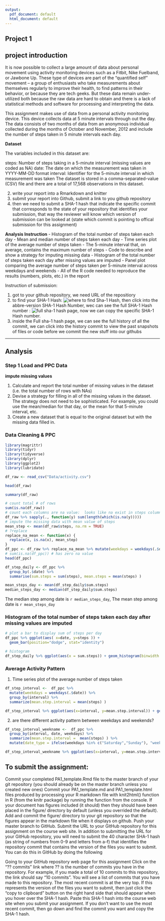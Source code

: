 ```yaml
---
output:
  pdf_document: default
  html_document: default
---
```

Project 1
------------------------------

## project introduction

It is now possible to collect a large amount of data about personal movement using activity monitoring devices such as a Fitbit, Nike Fuelband, or Jawbone Up. These type of devices are part of the “quantified self” movement – a group of enthusiasts who take measurements about themselves regularly to improve their health, to find patterns in their behavior, or because they are tech geeks. But these data remain under-utilized both because the raw data are hard to obtain and there is a lack of statistical methods and software for processing and interpreting the data.

This assignment makes use of data from a personal activity monitoring device. This device collects data at 5 minute intervals through out the day. The data consists of two months of data from an anonymous individual collected during the months of October and November, 2012 and include the number of steps taken in 5 minute intervals each day.


**Dataset**

The variables included in this dataset are:

steps: Number of steps taking in a 5-minute interval (missing values are coded as \color{red}{\verb|NA|}NA)
date: The date on which the measurement was taken in YYYY-MM-DD format
interval: Identifier for the 5-minute interval in which measurement was taken
The dataset is stored in a comma-separated-value (CSV) file and there are a total of 17,568 observations in this dataset.

2. write your report into a Rmarkdown and knitter
3. submit your report into Github, submit a link to you github repository
4. then we need to submit a SHA-1 hash that indicate the specific commit that corresponds to the state of your repository that identifies your submission, that way the reviewer will know which version of submission can be looked at (state which commit is pointing to offical submission for this assignment) 

**Analysis Instruction**
- Histogram of the total number of steps taken each day
- Mean and median number of steps taken each day
- Time series plot of the average number of steps taken
- The 5-minute interval that, on average, contains the maximum number of steps
- Code to describe and show a strategy for imputing missing data
- Histogram of the total number of steps taken each day after missing values are imputed
- Panel plot comparing the average number of steps taken per 5-minute interval across weekdays and weekends
- All of the R code needed to reproduce the results (numbers, plots, etc.) in the report

Instruction of submission: 

1. got to your github repository, we need URL of the repositiory
2. to find your SHA-1 Hash: ![where to find Sha-1 Hash](Sha-1_Hash.png), then click into the abbre-version SHA-1 Hash Number, wec can see the full SHA-1 Hash number : ![full sha-1 hash page](Full_SHA-1_Hash.png),  now we can copy the specific SHA-1 Hash number.
3. inside the Full sha-1 hash page, we can see the full history of all the commit, we can click into the history commit to view the past snapshots of files or code before we commit the new stuff into our githubs

--------------------------------

Analysis 
---------------------------------

### Step 1 Load and PPC Data

**impute missing values**

1. Calculate and report the total number of missing values in the dataset (i.e. the total number of rows with \color{red}{\verb|NA|}NAs) 
2. Devise a strategy for filling in all of the missing values in the dataset. The strategy does not need to be sophisticated. For example, you could use the mean/median for that day, or the mean for that 5-minute interval, etc. 
3. Create a new dataset that is equal to the original dataset but with the missing data filled in.

### Data Cleaning & PPC

```r

library(magrittr)
library(tidyr)
library(tidyverse)
library(dplyr)
library(ggplot2)
library(lubridate)

```


```r
df_raw <- read_csv("Data/activity.csv")
```

```r
head(df_raw)
```

```r
summary(df_raw)
```

```r
# count total # of rows 
sum(is.na(df_raw))
# count each columns are na value:  looks like na exist in steps columns
df_raw %>% sapply(., function(y) sum(length(which(is.na(y)))))
# impute the missing data with mean value of steps
mean_step <- mean(df_raw$steps, na.rm = TRUE)
# ?replace
replace_na_mean <- function(x) {
  replace(x, is.na(x), mean_step)
}
df_ppc <- df_raw %>% replace_na_mean %>% mutate(weekdays = weekdays(.$date))
# sum(is.na(df_ppc)) # has zero na value 
head(df_ppc)

df_step_daily <- df_ppc %>% 
  group_by(.$date) %>% 
  summarise(sum.steps = sum(steps), mean.steps = mean(steps) ) 

mean_steps_day <- mean(df_step_daily$sum.steps)
median_steps_day <- median(df_step_daily$sum.steps)
```
The median step among date is `r median_steps_day`, The mean step among date is `r mean_steps_day`

### Histogram of the total number of steps taken each day after missing values are imputed
```r

# plot a bar to display sum of steps per day
df_ppc %>% ggplot(aes( x=date, y=steps )) + 
  geom_bar(position="dodge", stat="identity")

```

```r

# histogram 
df_step_daily %>% ggplot(aes(x = sum.steps)) + geom_histogram(binwidth = 2000)
```

### Average Activity Pattern

1. Time series plot of the average number of steps taken

```r
df_step_interval <-  df_ppc %>% 
  mutate(weekdays = weekdays(.$date)) %>%
  group_by(interval) %>% 
  summarize(mean.step.interval = mean(steps) )
```

```r
df_step_interval %>% ggplot(aes(x=interval, y=mean.step.interval)) + geom_line()
```

2. are there different activity pattern between weekdays and weekends?

```r
df_step_interval_weekname <-  df_ppc %>%
  group_by(interval, date, weekdays) %>% 
  summarize(mean.step.interval =  mean(steps) ) %>%
  mutate(date_type = ifelse(weekdays %in% c("Saturday","Sunday"), "weekday", "weekend"))
```


```r
df_step_interval_weekname %>% ggplot(aes(x=interval, y=mean.step.interval), color = date_type) + facet_grid(date_type~.) + geom_line() 

```



## To submit the assignment:

Commit your completed \color{red}{\verb|PA1_template.Rmd|}PA1_template.Rmd file to the \color{red}{\verb|master|}master branch of your git repository (you should already be on the \color{red}{\verb|master|}master branch unless you created new ones)
Commit your PA1_template.md and PA1_template.html files produced by processing your R markdown file with knit2html() function in R (from the knitr package) by running the function from the console.
If your document has figures included (it should) then they should have been placed in the figure/ directory by default (unless you overrided the default). Add and commit the figure/ directory to your git repository so that the figures appear in the markdown file when it displays on github.
Push your \color{red}{\verb|master|}master branch to GitHub.
Submit the URL to your GitHub repository for this assignment on the course web site.
In addition to submitting the URL for your GitHub repository, you will need to submit the 40 character SHA-1 hash (as string of numbers from 0-9 and letters from a-f) that identifies the repository commit that contains the version of the files you want to submit. You can do this in GitHub by doing the following

Going to your GitHub repository web page for this assignment
Click on the “?? commits” link where ?? is the number of commits you have in the repository. For example, if you made a total of 10 commits to this repository, the link should say “10 commits”.
You will see a list of commits that you have made to this repository. The most recent commit is at the very top. If this represents the version of the files you want to submit, then just click the “copy to clipboard” button on the right hand side that should appear when you hover over the SHA-1 hash. Paste this SHA-1 hash into the course web site when you submit your assignment. If you don't want to use the most recent commit, then go down and find the commit you want and copy the SHA-1 hash.














